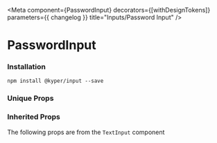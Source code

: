 
<Meta
  component={PasswordInput}
  decorators={[withDesignTokens]}
  parameters={{ changelog }}
  title="Inputs/Password Input"
/>

# PasswordInput
### Installation

`npm install @kyper/input --save`

<PeerDependencies json={packageJson} />

<Preview>
  <Story name="Basic">
    <FlexContainer direction="column">
      <FlexContainer padding={16}>
        <PasswordInput label="Password" name="password" showSecondaryLabelBackground={true} />
        <PasswordInput label="With Toggle" name="password2" allowToggle={true} showSecondaryLabelBackground={true} error="test" />
        <PasswordInput label="Custom aria labels" name="password3" allowToggle={true} ariaShowLabel="Montrer le mot de passe" ariaHideLabel="Masquer le mot de passe" />
      </FlexContainer>
    </FlexContainer>
  </Story>
</Preview>

### Unique Props
<Props of={PasswordInput} />

### Inherited Props
The following props are from the `TextInput` component
<Props of={TextInput} />
